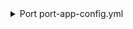 <details>

<summary> Port port-app-config.yml </summary>

```yaml showLineNumbers
resources:
  - kind: repository
    selector:
      query: "true"
    port:
      entity:
        mappings:
          identifier: .name
          title: .name
          blueprint: '"microservice"'
          properties:
            readme: file://README.md
            repositoryUrl: .links.html.href
  - kind: folder
    selector:
      query: "true" # JQ boolean query. If evaluated to false - skip syncing the object.
      folders: # Specify the repositories and folders to include under this relative path.
        - path: apps/* # Relative path to the folders within the repositories.
          repos: # List of repositories to include folders from.
            - backend-service
            - frontend-service
    port:
      entity:
        mappings:
          identifier: .folder.name
          blueprint: '"folder"'
          properties:
            link: .repo.links.html.href + "/src/" + .repo.mainbranch.name + "/" + .folder.path
            readme: file://README.md
```

</details>
